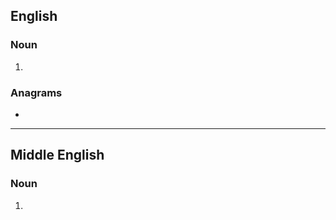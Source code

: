 ==English==

===Noun===
{{head|en|noun form}}

# {{plural of|en|blower}}

===Anagrams===
* {{anagrams|en|a=belorsw|Bowlers|Wrobels|bowlers|worbles}}

----

==Middle English==

===Noun===
{{head|enm|noun plural form}}

# {{plural of|enm|blower}}